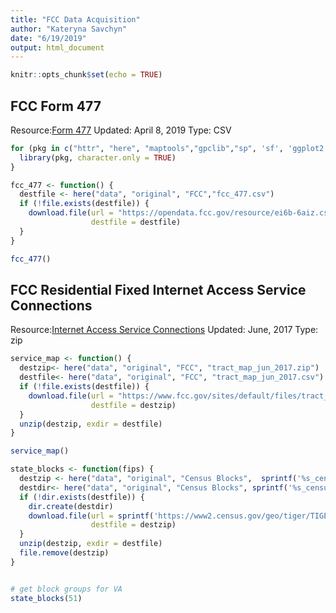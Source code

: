 ```yaml
---
title: "FCC Data Acquisition"
author: "Kateryna Savchyn"
date: "6/19/2019"
output: html_document
---
```


```r
knitr::opts_chunk$set(echo = TRUE)
```

## FCC Form 477

Resource:[Form 477](https://opendata.fcc.gov/Wireline/Fixed-Broadband-Deployment-Data-Dec-2017-Status-V2/ei6b-6aiz)
Updated: April 8, 2019
Type: CSV


```r
for (pkg in c("httr", "here", "maptools","gpclib","sp", 'sf', 'ggplot2', 'ggmap', 'osmdata', 'tidyverse', 'tigris', 'acs')) {
  library(pkg, character.only = TRUE)
}

fcc_477 <- function() {
  destfile <- here("data", "original", "FCC","fcc_477.csv")
  if (!file.exists(destfile)) {
    download.file(url = "https://opendata.fcc.gov/resource/ei6b-6aiz.csv",
                  destfile = destfile)
  }
}

fcc_477()

```

## FCC Residential Fixed Internet Access Service Connections
Resource:[Internet Access  Service Connections](https://www.fcc.gov/reports-research/maps/residential-fixed-internet-access-service-connections-per-1000-households-by-census-tract/)
Updated: June, 2017
Type: zip


```r
service_map <- function() {
  destzip<- here("data", "original", "FCC", "tract_map_jun_2017.zip")
  destfile<- here("data", "original", "FCC", "tract_map_jun_2017.csv")
  if (!file.exists(destfile)) {
    download.file(url = "https://www.fcc.gov/sites/default/files/tract_map_jun_2017.zip",
                  destfile = destzip)
  }
  unzip(destzip, exdir = destfile)
}

service_map()

```

```r
state_blocks <- function(fips) {
  destzip <- here("data", "original", "Census Blocks",  sprintf('%s_census_blocks.zip', fips))
  destdir<- here("data", "original", "Census Blocks", sprintf('%s_census_blocks', fips))
  if (!dir.exists(destfile)) {
    dir.create(destdir)
    download.file(url = sprintf('https://www2.census.gov/geo/tiger/TIGER2018/BG/tl_2018_%s_bg.zip', fips),
                  destfile = destzip)
  }
  unzip(destzip, exdir = destfile)
  file.remove(destzip)
}


# get block groups for VA
state_blocks(51)

```



